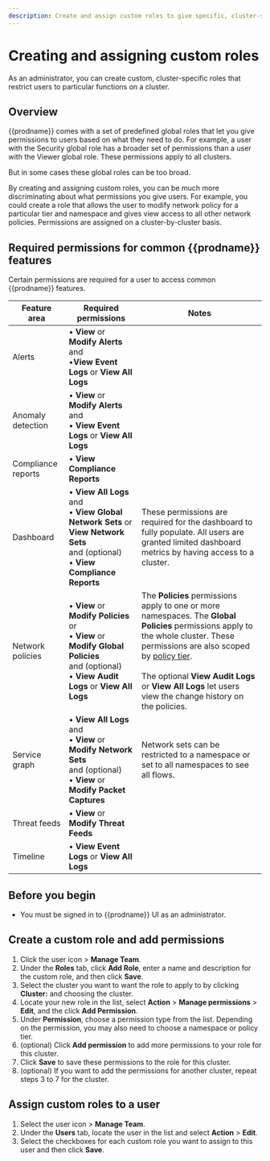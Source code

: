 ```yaml
---
description: Create and assign custom roles to give specific, cluster-specific permission to your users.
---
```



# Creating and assigning custom roles

As an administrator, you can create custom, cluster-specific roles that restrict users to particular functions on a cluster.

## Overview

{{prodname}} comes with a set of predefined global roles that let you give permissions to users based on what they need to do.
For example, a user with the Security global role has a broader set of permissions than a user with the Viewer global role.
These permissions apply to all clusters.

But in some cases these global roles can be too broad.

By creating and assigning custom roles, you can be much more discriminating about what permissions you give users.
For example, you could create a role that allows the user to modify network policy for a particular tier and namespace and gives view access to all other network policies.
Permissions are assigned on a cluster-by-cluster basis.

## Required permissions for common {{prodname}} features

Certain permissions are required for a user to access common {{prodname}} features.

| Feature area | Required permissions | Notes |
| --| -- | -- |
| Alerts | &bull; **View** or **Modify Alerts**<br/>and<br/>&bull;**View Event Logs** or **View All Logs** | |
| Anomaly detection | &bull; **View** or **Modify Alerts**<br/> and <br/>&bull; **View Event Logs** or **View All Logs**| |
| Compliance reports | &bull; **View Compliance Reports** | |
| Dashboard | &bull; **View All Logs**<br/>and<br/>&bull; **View Global Network Sets** or **View Network Sets**<br/>and (optional)<br/>&bull; **View Compliance Reports** | These permissions are required for the dashboard to fully populate. All users are granted limited dashboard metrics by having access to a cluster. |
| Network policies | &bull; **View** or **Modify Policies**<br/>or<br/>&bull; **View** or **Modify Global Policies**<br/>and (optional)<br/>&bull; **View Audit Logs** or **View All Logs** | The **Policies** permissions apply to one or more namespaces. The **Global Policies** permissions apply to the whole cluster. These permissions are also scoped by [policy tier](../network-policy/policy-tiers/tiered-policy.mdx). <br/> <br/>The optional **View Audit Logs** or **View All Logs** let users view the change history on the policies. |
| Service graph | &bull; **View All Logs**<br/>and<br/>&bull; **View** or **Modify Network Sets**<br/>and (optional)<br/>&bull; **View** or **Modify Packet Captures** | Network sets can be restricted to a namespace or set to all namespaces to see all flows. |
| Threat feeds | &bull; **View** or **Modify Threat Feeds** | |
| Timeline | &bull; **View Event Logs** or **View All Logs** | |

## Before you begin

* You must be signed in to {{prodname}} UI as an administrator.

## Create a custom role and add permissions

1. Click the user icon <IconUser width="20"/> > **Manage Team**.
1. Under the **Roles** tab, click **Add Role**, enter a name and description for the custom role, and then click **Save**.
1. Select the cluster you want to want the role to apply to by clicking **Cluster:** and choosing the cluster.
1. Locate your new role in the list, select **Action** > **Manage permissions** > **Edit**, and the click **Add Permission**.
1. Under **Permission**, choose a permission type from the list.
   Depending on the permission, you may also need to choose a namespace or policy tier.
1. (optional) Click **Add permission** to add more permissions to your role for this cluster.
1. Click **Save** to save these permissions to the role for this cluster.
1. (optional) If you want to add the permissions for another cluster, repeat steps 3 to 7 for the cluster.

## Assign custom roles to a user

1. Select the user icon <IconUser width="20"/> > **Manage Team**.
1. Under the **Users** tab, locate the user in the list and select **Action** > **Edit**.
1. Select the checkboxes for each custom role you want to assign to this user and then click **Save**.